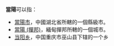 '''當陽'''可以指：
* [[當陽市|當陽市]]，中國湖北省所轄的一個縣級市。
* [[當陽_(撣邦)|當陽 (撣邦)]]，緬甸撣邦所轄的一個城市。
* [[当阳乡|当阳乡]]，中国重庆市巫山县下辖的一个乡
{{disambig|Cat=二字地名消歧義}}
